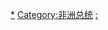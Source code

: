 {{Categories by country|nocat}}

[[Category:各国总统|*]]
[[Category:非洲总统|Category:非洲总统]]
[[Category:非洲各国国家元首|:]]